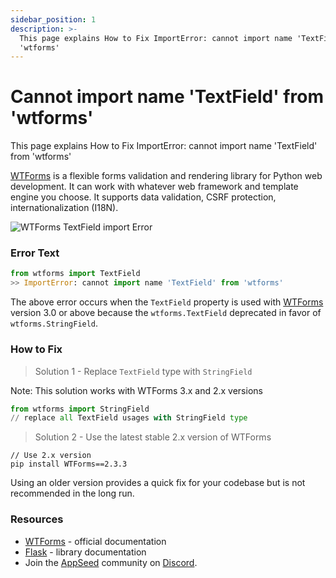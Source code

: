 ```yaml
---
sidebar_position: 1
description: >-
  This page explains How to Fix ImportError: cannot import name 'TextField' from
  'wtforms'
---
```


# Cannot import name 'TextField' from 'wtforms'

<SubHeading>This page explains How to Fix ImportError: cannot import name 'TextField' from 'wtforms'</SubHeading>

[WTForms](https://pypi.org/project/WTForms/) is a flexible forms validation and rendering library for Python web development. It can work with whatever web framework and template engine you choose. It supports data validation, CSRF protection, internationalization (I18N).&#x20;

![WTForms TextField import Error](../../../static/assets/how-to-fix-cannot-import-name-textfield-from-wtforms.jpg)

### Error Text

```python
from wtforms import TextField
>> ImportError: cannot import name 'TextField' from 'wtforms'
```

The above error occurs when the `TextField` property is used with [WTForms](https://pypi.org/project/WTForms/) version 3.0 or above because the `wtforms.TextField` deprecated in favor of `wtforms.StringField`.

### How to Fix

> Solution 1 - Replace `TextField` type with `StringField`&#x20;

Note: This solution works with WTForms 3.x and 2.x versions

```python
from wtforms import StringField
// replace all TextField usages with StringField type
```

> Solution 2 - Use the latest stable 2.x version of WTForms

```
// Use 2.x version
pip install WTForms==2.3.3
```

Using an older version provides a quick fix for your codebase but is not recommended in the long run.&#x20;

### Resources

- [WTForms](https://wtforms.readthedocs.io/en/3.0.x/) - official documentation
- [Flask](https://flask.palletsprojects.com/en/2.0.x/) - library documentation
- Join the [AppSeed](https://appseed.us/) community on [Discord](https://discord.gg/fZC6hup).
